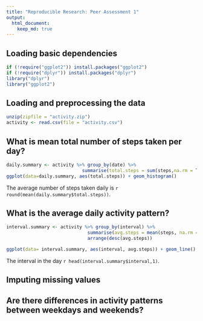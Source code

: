 ```yaml
---
title: "Reproducible Research: Peer Assessment 1"
output: 
  html_document:
    keep_md: true
---
```


## Loading basic dependencies
```r
if (!require("ggplot2")) install.packages("ggplot2")
if (!require("dplyr")) install.packages("dplyr")
library("dplyr")
library("ggplot2")
```

## Loading and preprocessing the data
```r
unzip(zipfile = "activity.zip")
activity <- read.csv(file = "activity.csv")
```

## What is mean total number of steps taken per day?
```r
daily.summary <- activity %>% group_by(date) %>% 
                            summarise(total.steps = sum(steps,na.rm = T))
ggplot(data=daily.summary, aes(total.steps)) + geom_histogram() 
```

The average number of steps taken daily is `r round(mean(daily.summary$total.steps))`.

## What is the average daily activity pattern?
```r
interval.summary <- activity %>% group_by(interval) %>% 
                              summarise(avg.steps = mean(steps, na.rm = T)) %>% 
                              arrange(desc(avg.steps))

ggplot(data= interval.summary, aes(interval, avg.steps)) + geom_line()
```

The interval in the day `r head(interval.summary$interval,1)`.

## Imputing missing values



## Are there differences in activity patterns between weekdays and weekends?
